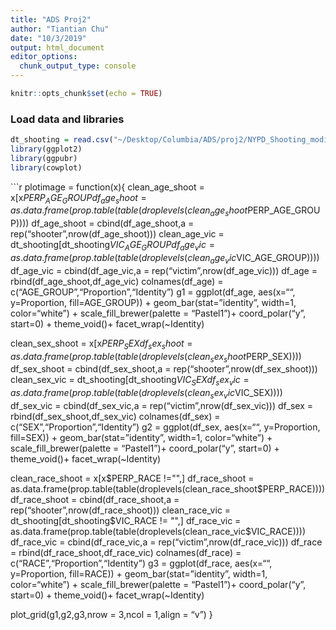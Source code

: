```yaml
---
title: "ADS Proj2"
author: "Tiantian Chu"
date: "10/3/2019"
output: html_document
editor_options: 
  chunk_output_type: console
---
```


```r
knitr::opts_chunk$set(echo = TRUE)
```

### Load data and libraries
```r
dt_shooting = read.csv("~/Desktop/Columbia/ADS/proj2/NYPD_Shooting_modified1.csv")
library(ggplot2)
library(ggpubr)
library(cowplot)
```

```r
plotimage = function(x){
  clean_age_shoot = x[x$PERP_AGE_GROUP %in% c("<18","18-24","25-44","45-64","65+","UNKNOWN"),]
  df_age_shoot = as.data.frame(prop.table(table(droplevels(clean_age_shoot$PERP_AGE_GROUP))))
  df_age_shoot = cbind(df_age_shoot,a = rep("shooter",nrow(df_age_shoot)))
  clean_age_vic = dt_shooting[dt_shooting$VIC_AGE_GROUP %in% c("<18","18-24","25-44","45-64","65+","UNKNOWN"),]
  df_age_vic = as.data.frame(prop.table(table(droplevels(clean_age_vic$VIC_AGE_GROUP))))
  df_age_vic = cbind(df_age_vic,a = rep("victim",nrow(df_age_vic)))
  df_age = rbind(df_age_shoot,df_age_vic)
  colnames(df_age) = c("AGE_GROUP","Proportion","Identity")
  g1 = ggplot(df_age, aes(x="", y=Proportion, fill=AGE_GROUP)) +
    geom_bar(stat="identity", width=1, color="white") +
    scale_fill_brewer(palette = "Pastel1")+
    coord_polar("y", start=0) +
    theme_void()+
    facet_wrap(~Identity)
  
  clean_sex_shoot = x[x$PERP_SEX %in% c("M","F","U"),]
  df_sex_shoot = as.data.frame(prop.table(table(droplevels(clean_sex_shoot$PERP_SEX))))
  df_sex_shoot = cbind(df_sex_shoot,a = rep("shooter",nrow(df_sex_shoot)))
  clean_sex_vic = dt_shooting[dt_shooting$VIC_SEX %in% c("M","F","U"),]
  df_sex_vic = as.data.frame(prop.table(table(droplevels(clean_sex_vic$VIC_SEX))))
  df_sex_vic = cbind(df_sex_vic,a = rep("victim",nrow(df_sex_vic)))
  df_sex = rbind(df_sex_shoot,df_sex_vic)
  colnames(df_sex) = c("SEX","Proportion","Identity")
  g2 = ggplot(df_sex, aes(x="", y=Proportion, fill=SEX)) +
    geom_bar(stat="identity", width=1, color="white") +
    scale_fill_brewer(palette = "Pastel1")+
    coord_polar("y", start=0) +
    theme_void()+
    facet_wrap(~Identity)
  
  clean_race_shoot = x[x$PERP_RACE !="",]
  df_race_shoot = as.data.frame(prop.table(table(droplevels(clean_race_shoot$PERP_RACE))))
  df_race_shoot = cbind(df_race_shoot,a = rep("shooter",nrow(df_race_shoot)))
  clean_race_vic = dt_shooting[dt_shooting$VIC_RACE != "",]
  df_race_vic = as.data.frame(prop.table(table(droplevels(clean_race_vic$VIC_RACE))))
  df_race_vic = cbind(df_race_vic,a = rep("victim",nrow(df_race_vic)))
  df_race = rbind(df_race_shoot,df_race_vic)
  colnames(df_race) = c("RACE","Proportion","Identity")
  g3 = ggplot(df_race, aes(x="", y=Proportion, fill=RACE)) +
    geom_bar(stat="identity", width=1, color="white") +
    scale_fill_brewer(palette = "Pastel1")+
    coord_polar("y", start=0) +
    theme_void()+
    facet_wrap(~Identity)
  
  plot_grid(g1,g2,g3,nrow = 3,ncol = 1,align = "v")
}